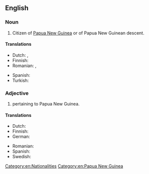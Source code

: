 ==English==

===Noun===
{{en-noun|head=[[Papua]] [[new|New]] [[Guinean]]}}

# Citizen of [[Papua New Guinea]] or of Papua New Guinean descent.

====Translations====
{{trans-top|citizen of Papua New Guinea or of Papua New Guinean descent}}
* Dutch: {{t+|nl|Papoea|m}}, {{t+|nl|Papoease|f}}
* Finnish: {{t+|fi|papuauusiguinealainen}}
* Romanian: {{t|ro|papua-neoguineean|m}}, {{t|ro|papua-neoguineeană|f}}
{{trans-mid}}
* Spanish: {{t+|es|papú|m|f}}
* Turkish: {{t+|tr|Papua Yeni Gineli}}
{{trans-bottom}}

===Adjective===
{{en-adj|-|head=[[Papua]] [[new|New]] [[Guinean]]}}

# pertaining to Papua New Guinea.

====Translations====
{{trans-top|pertaining to Papua New Guinea}}
* Dutch: {{t+|nl|Papoeaas}}
* Finnish: {{t+|fi|papuauusiguinealainen}}
* German: {{t+|de|papua-neuguineisch}}
{{trans-mid}}
* Romanian: {{t|ro|papua-neoguineean}}
* Spanish: {{t+|es|papú}}
* Swedish: {{t+|sv|papuansk}}
{{trans-bottom}}

[[Category:en:Nationalities]]
[[Category:en:Papua New Guinea]]